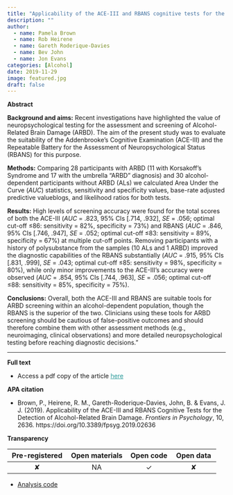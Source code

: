 ```yaml
---
title: "Applicability of the ACE-III and RBANS cognitive tests for the detection of Alcohol-Related Brain Damage"
description: ""
author:
  - name: Pamela Brown
  - name: Rob Heirene
  - name: Gareth Roderique-Davies
  - name: Bev John
  - name: Jon Evans
categories: [Alcohol] 
date: 2019-11-29
image: featured.jpg
draft: false 
---
```


**Abstract**

**Background and aims:** Recent investigations have highlighted the value of neuropsychological testing for the assessment and screening of Alcohol-Related Brain Damage (ARBD). The aim of the present study was to evaluate the suitability of the Addenbrooke's Cognitive Examination (ACE-III) and the Repeatable Battery for the Assessment of Neuropsychological Status (RBANS) for this purpose.

**Methods:** Comparing 28 participants with ARBD (11 with Korsakoff's Syndrome and 17 with the umbrella "ARBD" diagnosis) and 30 alcohol-dependent participants without ARBD (ALs) we calculated Area Under the Curve (*AUC*) statistics, sensitivity and specificity values, base-rate adjusted predictive valueblogs, and likelihood ratios for both tests.

**Results:** High levels of screening accuracy were found for the total scores of both the ACE-III (*AUC* = .823, 95% CIs \[.714, .932\], *SE* = .056; optimal cut-off ≤86: sensitivity = 82%, specificity = 73%) and RBANS (*AUC* = .846, 95% CIs \[.746, .947\], *SE* = .052; optimal cut-off ≤83: sensitivity = 89%, specificity = 67%) at multiple cut-off points. Removing participants with a history of polysubstance from the samples (10 ALs and 1 ARBD) improved the diagnostic capabilities of the RBANS substantially (*AUC* = .915, 95% CIs \[.831, .999\], *SE* = .043; optimal cut-off ≤85: sensitivity = 98%, specificity = 80%), while only minor improvements to the ACE-III's accuracy were observed (*AUC* = .854, 95% CIs \[.744, .963\], *SE* = .056; optimal cut-off ≤88: sensitivity = 85%, specificity = 75%).

**Conclusions:** Overall, both the ACE-III and RBANS are suitable tools for ARBD screening within an alcohol-dependent population, though the RBANS is the superior of the two. Clinicians using these tools for ARBD screening should be cautious of false-positive outcomes and should therefore combine them with other assessment methods (e.g., neuroimaging, clinical observations) and more detailed neuropsychological testing before reaching diagnostic decisions."

------------------------------------------------------------------------

**Full text**

-   Access a pdf copy of the article [here](BrownEtAl(2019)ARBDassessment.pdf){style="color: #289998"}

**APA citation**

-   Brown, P., Heirene, R. M., Gareth-Roderique-Davies, John, B. & Evans, J. J. (2019). Applicability of the ACE-III and RBANS Cognitive Tests for the Detection of Alcohol-Related Brain Damage. *Frontiers in Psychology*, 10, 2636. https://doi.org/10.3389/fpsyg.2019.02636

**Transparency**

| **Pre-registered** | **Open materials** | **Open code** | **Open data** |
|:------------------:|:------------------:|:-------------:|:-------------:|
|         ✘          |         NA         |       ✓       |       ✘       |

-   [Analysis code](https://osf.io/m69nj/)

